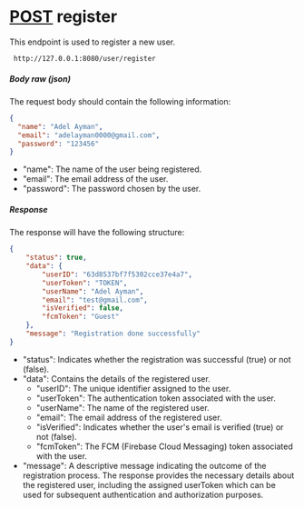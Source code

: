 # [POST](#endpoints) register

This endpoint is used to register a new user.
```
 http://127.0.0.1:8080/user/register
```
##### Body raw (json)

The request body should contain the following information:
```json
{
  "name": "Adel Ayman",
  "email": "adelayman0000@gmail.com",
  "password": "123456"
}
```
- "name": The name of the user being registered.
- "email": The email address of the user.
- "password": The password chosen by the user.

##### Response

The response will have the following structure:
```json
{
    "status": true,
    "data": {
        "userID": "63d8537bf7f5302cce37e4a7",
        "userToken": "TOKEN",
        "userName": "Adel Ayman",
        "email": "test@gmail.com",
        "isVerified": false,
        "fcmToken": "Guest"
    },
    "message": "Registration done successfully"
}
```
- "status": Indicates whether the registration was successful (true) or not (false).
- "data": Contains the details of the registered user.
    - "userID": The unique identifier assigned to the user.
    - "userToken": The authentication token associated with the user.
    - "userName": The name of the registered user.
    - "email": The email address of the registered user.
    - "isVerified": Indicates whether the user's email is verified (true) or not (false).
    - "fcmToken": The FCM (Firebase Cloud Messaging) token associated with the user.
- "message": A descriptive message indicating the outcome of the registration process.
The response provides the necessary details about the registered user, including the assigned userToken which can be used for subsequent authentication and authorization purposes.